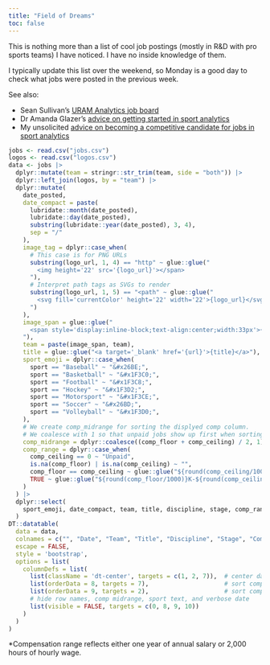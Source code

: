 ```yaml
---
title: "Field of Dreams"
toc: false
---
```


This is nothing more than a list of cool job postings (mostly in R&D with pro sports teams) I have noticed. I have no inside knowledge of them.

I typically update this list over the weekend, so Monday is a good day to check what jobs were posted in the previous week.

See also:

- Sean Sullivan's [URAM Analytics job board](https://www.uramanalytics.com/job-board){target=_blank}
- Dr Amanda Glazer's [advice on getting started in sport analytics](https://www.amandaglazer.com/sports-analytics){target=_blank}
- My unsolicited [advice on becoming a competitive candidate for jobs in sport analytics](advice/index.qmd)

```r
jobs <- read.csv("jobs.csv")
logos <- read.csv("logos.csv")
data <- jobs |>
  dplyr::mutate(team = stringr::str_trim(team, side = "both")) |>
  dplyr::left_join(logos, by = "team") |>
  dplyr::mutate(
    date_posted,
    date_compact = paste(
      lubridate::month(date_posted),
      lubridate::day(date_posted),
      substring(lubridate::year(date_posted), 3, 4),
      sep = "/"
    ),
    image_tag = dplyr::case_when(
      # This case is for PNG URLs
      substring(logo_url, 1, 4) == "http" ~ glue::glue("
        <img height='22' src='{logo_url}'></span>
      "),
      # Interpret path tags as SVGs to render
      substring(logo_url, 1, 5) == "<path" ~ glue::glue("
        <svg fill='currentColor' height='22' width='22'>{logo_url}</svg>
      ")
    ),
    image_span = glue::glue("
      <span style='display:inline-block;text-align:center;width:33px'>{image_tag}</span>
    "),
    team = paste(image_span, team),
    title = glue::glue("<a target='_blank' href='{url}'>{title}</a>"),
    sport_emoji = dplyr::case_when(
      sport == "Baseball" ~ "&#x26BE;",
      sport == "Basketball" ~ "&#x1F3C0;",
      sport == "Football" ~ "&#x1F3C8;",
      sport == "Hockey" ~ "&#x1F3D2;",
      sport == "Motorsport" ~ "&#x1F3CE;",
      sport == "Soccer" ~ "&#x26BD;",
      sport == "Volleyball" ~ "&#x1F3D0;",
    ),
    # We create comp_midrange for sorting the displyed comp column.
    # We coalesce with 1 so that unpaid jobs show up first when sorting on this column ascending.
    comp_midrange = dplyr::coalesce((comp_floor + comp_ceiling) / 2, 1),
    comp_range = dplyr::case_when(
      comp_ceiling == 0 ~ "Unpaid",
      is.na(comp_floor) | is.na(comp_ceiling) ~ "",
      comp_floor == comp_ceiling ~ glue::glue("${round(comp_ceiling/1000)}K"),
      TRUE ~ glue::glue("${round(comp_floor/1000)}K-${round(comp_ceiling/1000)}K")
    )
  ) |>
  dplyr::select(
    sport_emoji, date_compact, team, title, discipline, stage, comp_range, comp_midrange, sport, date_posted
  )
DT::datatable(
  data = data,
  colnames = c("", "Date", "Team", "Title", "Discipline", "Stage", "Comp*", "Comp Midrange", "Sport", "Date Verbose"),
  escape = FALSE,
  style = 'bootstrap',
  options = list(
    columnDefs = list(
      list(className = 'dt-center', targets = c(1, 2, 7)),  # center date and comp range
      list(orderData = 8, targets = 7),                     # sort comp range by midrange
      list(orderData = 9, targets = 2),                     # sort compact date by verbose date
      # hide row names, comp midrange, sport text, and verbose date
      list(visible = FALSE, targets = c(0, 8, 9, 10))       
    )
  )
)
```

*Compensation range reflects either one year of annual salary or 2,000 hours of hourly wage.